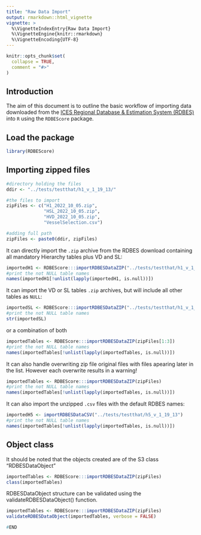 ```yaml
---
title: "Raw Data Import"
output: rmarkdown::html_vignette
vignette: >
  %\VignetteIndexEntry{Raw Data Import}
  %\VignetteEngine{knitr::rmarkdown}
  %\VignetteEncoding{UTF-8}
---
```


```r
knitr::opts_chunk$set(
  collapse = TRUE,
  comment = "#>"
)
```

## Introduction 

The aim of this document is to outline the basic workflow of importing data downloaded from the [ICES Regional Database & Estimation System (RDBES)](https://sboxrdbes.ices.dk/#/) into `R` using the `RDBEScore` package.


## Load the package

```r
library(RDBEScore)
```

## Importing zipped files

```r
#directory holding the files
ddir <- "../tests/testthat/h1_v_1_19_13/"

#the files to import
zipFiles <- c("H1_2022_10_05.zip",
              "HSL_2022_10_05.zip",
              "HVD_2022_10_05.zip",
              "VesselSelection.csv")

#adding full path
zipFiles <- paste0(ddir, zipFiles)
```


It can directly import the `.zip` archive from the RDBES download containing all mandatory Hierarchy tables plus VD and SL:

```r
importedH1 <- RDBEScore:::importRDBESDataZIP("../tests/testthat/h1_v_1_19_13/H1_2022_10_05.zip")
#print the not NULL table names
names(importedH1[!unlist(lapply(importedH1, is.null))])
```

It can import the VD or SL tables `.zip` archives, but will include all other tables as `NULL`:

```r
importedSL <- RDBEScore:::importRDBESDataZIP("../tests/testthat/h1_v_1_19_13/HSL_2022_10_05.zip")
#print the not NULL table names
str(importedSL)
```

or a combination of both

```r
importedTables <- RDBEScore:::importRDBESDataZIP(zipFiles[1:3])
#print the not NULL table names
names(importedTables[!unlist(lapply(importedTables, is.null))])
```

It can also handle overwriting zip file original files with files apearing later in the list. However each overwrite results in a warning!


```r
importedTables <- RDBEScore:::importRDBESDataZIP(zipFiles)
#print the not NULL table names
names(importedTables[!unlist(lapply(importedTables, is.null))])
```


It can also import the unzipped `.csv` files with the default RDBES names:

```r
importedH5 <- importRDBESDataCSV("../tests/testthat/h5_v_1_19_13")
#print the not NULL table names
names(importedTables[!unlist(lapply(importedTables, is.null))])
```


## Object class

It should be noted that the objects created are of the S3 class "RDBESDataObject"

```r
importedTables <- RDBEScore:::importRDBESDataZIP(zipFiles)
class(importedTables)
```


RDBESDataObject structure can be validated using the validateRDBESDataObject() function.

```r
importedTables <- RDBEScore:::importRDBESDataZIP(zipFiles)
validateRDBESDataObject(importedTables, verbose = FALSE)
```


```r
#END
```



